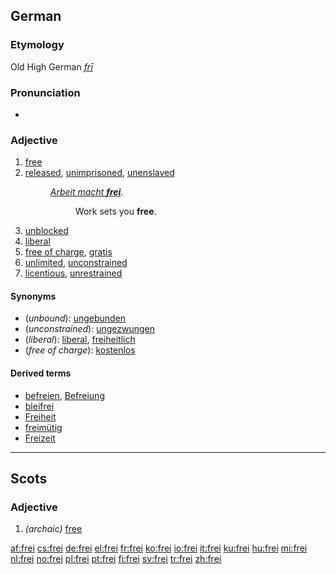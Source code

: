 {{also|Frei|-frei|freí}}
==German==

===Etymology===
Old High German ''[[frī]]''

===Pronunciation===
* {{IPA|lang=de|/fʀaɪ̯/}}

===Adjective===
{{de-adj|comparative=freier|superlative=freisten}}

# [[free]]
# [[released]], [[unimprisoned]], [[unenslaved]]
#: ''[[w:Arbeit macht frei|Arbeit macht '''frei''']].''
#:: Work sets you '''free'''.
# [[unblocked]]
# [[liberal]]
# [[free of charge]], [[gratis]]
# [[unlimited]], [[unconstrained]]
# [[licentious]], [[unrestrained]]

====Synonyms====
* (''unbound''): [[ungebunden]]
* (''unconstrained''): [[ungezwungen]]
* (''liberal''): [[liberal#German|liberal]], [[freiheitlich]]
* (''free of charge''): [[kostenlos]]

====Derived terms====
* [[befreien]], [[Befreiung]]
* [[bleifrei]]
* [[Freiheit]]
* [[freimütig]]
* [[Freizeit]]

----

==Scots==
===Adjective===
{{sco-adj|freier|freiist}}

# {{South Scots}} ''(archaic)'' [[free]]

[[af:frei]]
[[cs:frei]]
[[de:frei]]
[[el:frei]]
[[fr:frei]]
[[ko:frei]]
[[io:frei]]
[[it:frei]]
[[ku:frei]]
[[hu:frei]]
[[mi:frei]]
[[nl:frei]]
[[no:frei]]
[[pl:frei]]
[[pt:frei]]
[[fi:frei]]
[[sv:frei]]
[[tr:frei]]
[[zh:frei]]
